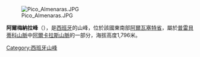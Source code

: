 [[Image:Pico_Almenaras.JPG|right]]

{{Coord|38|32|45|N|2|26|57|W|display=title}}

'''阿爾梅納拉峰'''（{{lang-es|Pico Almenara}}），是[[西班牙|西班牙]]的山峰，位於該國東南部[[阿爾瓦塞特省|阿爾瓦塞特省]]，屬於[[普雷貝蒂科山脈|普雷貝蒂科山脈]]中[[阿爾卡拉斯山脈|阿爾卡拉斯山脈]]的一部分，海拔高度1,796米。
{{commonscat|Pico Almenara}}
{{Spain-geo-stub}}
[[Category:西班牙山峰|Category:西班牙山峰]]
